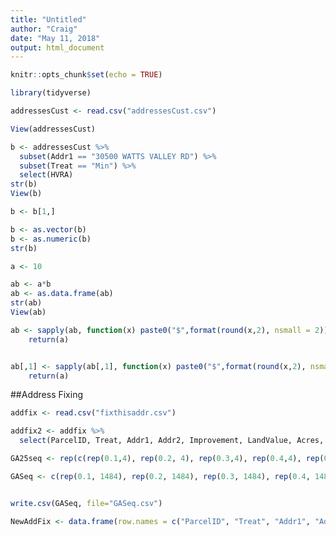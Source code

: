 ```yaml
---
title: "Untitled"
author: "Craig"
date: "May 11, 2018"
output: html_document
---
```


```r
knitr::opts_chunk$set(echo = TRUE)
```


```r
library(tidyverse)
```


```r
addressesCust <- read.csv("addressesCust.csv")

View(addressesCust)

b <- addressesCust %>% 
  subset(Addr1 == "30500 WATTS VALLEY RD") %>% 
  subset(Treat == "Min") %>% 
  select(HVRA)
str(b)
View(b)

b <- b[1,]

b <- as.vector(b)
b <- as.numeric(b)
str(b)

a <- 10

ab <- a*b
ab <- as.data.frame(ab)
str(ab)
View(ab)

ab <- sapply(ab, function(x) paste0("$",format(round(x,2), nsmall = 2)))
    return(a)


ab[,1] <- sapply(ab[,1], function(x) paste0("$",format(round(x,2), nsmall = 2)))
    return(a)
```

##Address Fixing
```r

addfix <- read.csv("fixthisaddr.csv")

addfix2 <- addfix %>% 
  select(ParcelID, Treat, Addr1, Addr2, Improvement, LandValue, Acres, NT_Loss, Opt21_Loss, Mean_NT, Min, Med, Opt, NT_Cat, Min_Cat, Med_Cat, Opt_Cat, HVRA, TreatmentCost, Ntbase)

GA25seq <- rep(c(rep(0.1,4), rep(0.2, 4), rep(0.3,4), rep(0.4,4), rep(0.5,4), rep(0.6, 4), rep(0.7, 4), rep(0.8, 4), rep(0.9, 4), rep(1, 4)), )

GASeq <- c(rep(0.1, 1484), rep(0.2, 1484), rep(0.3, 1484), rep(0.4, 1484), rep(0.5, 1484), rep(0.6, 1484), rep(0.7, 1484), rep(0.8, 1484), rep(0.9, 1484), rep(1, 1484))


write.csv(GASeq, file="GASeq.csv")           

NewAddFix <- data.frame(row.names = c("ParcelID", "Treat", "Addr1", "Addr2", "Improvement", "LandValue", 'Acres', "NT_Loss", "Opt21_Loss", "Mean_NT", "Min", "Med", "Opt", "NT_Cat", "Min_Cat", "Med_Cat", "Opt_Cat", "HVRA", "TreatmentCost", "Ntbase") )
```

